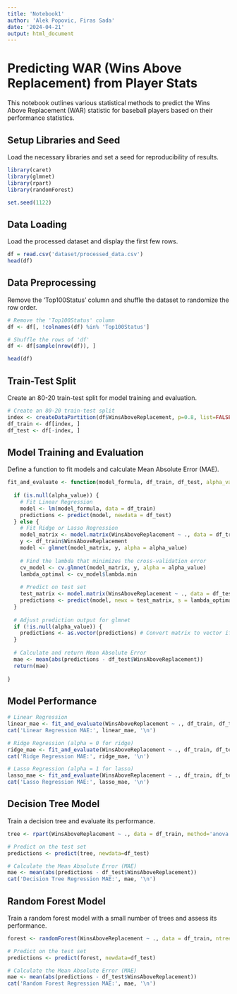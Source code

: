 ```yaml
---
title: 'Notebook1'
author: 'Alek Popovic, Firas Sada'
date: '2024-04-21'
output: html_document
---
```


# Predicting WAR (Wins Above Replacement) from Player Stats

This notebook outlines various statistical methods to predict the Wins Above Replacement (WAR) statistic for baseball players based on their performance statistics.

## Setup Libraries and Seed

Load the necessary libraries and set a seed for reproducibility of results.


```r
library(caret)
library(glmnet)
library(rpart)
library(randomForest)

set.seed(1122)
```

## Data Loading

Load the processed dataset and display the first few rows.

```r

df = read.csv('dataset/processed_data.csv')
head(df)

```

## Data Preprocessing

Remove the 'Top100Status' column and shuffle the dataset to randomize the row order.

```r

# Remove the 'Top100Status' column
df <- df[, !colnames(df) %in% 'Top100Status']

# Shuffle the rows of 'df'
df <- df[sample(nrow(df)), ]

head(df)

```

## Train-Test Split

Create an 80-20 train-test split for model training and evaluation.

```r

# Create an 80-20 train-test split
index <- createDataPartition(df$WinsAboveReplacement, p=0.8, list=FALSE)
df_train <- df[index, ]
df_test <- df[-index, ]

```

## Model Training and Evaluation

Define a function to fit models and calculate Mean Absolute Error (MAE).

```r

fit_and_evaluate <- function(model_formula, df_train, df_test, alpha_value = NULL) {
  
  if (is.null(alpha_value)) {
    # Fit Linear Regression
    model <- lm(model_formula, data = df_train)
    predictions <- predict(model, newdata = df_test)
  } else {
    # Fit Ridge or Lasso Regression
    model_matrix <- model.matrix(WinsAboveReplacement ~ ., data = df_train)
    y <- df_train$WinsAboveReplacement
    model <- glmnet(model_matrix, y, alpha = alpha_value)
    
    # Find the lambda that minimizes the cross-validation error
    cv_model <- cv.glmnet(model_matrix, y, alpha = alpha_value)
    lambda_optimal <- cv_model$lambda.min
    
    # Predict on test set
    test_matrix <- model.matrix(WinsAboveReplacement ~ ., data = df_test)
    predictions <- predict(model, newx = test_matrix, s = lambda_optimal)
  }
  
  # Adjust prediction output for glmnet
  if (!is.null(alpha_value)) {
    predictions <- as.vector(predictions) # Convert matrix to vector if glmnet
  }
  
  # Calculate and return Mean Absolute Error
  mae <- mean(abs(predictions - df_test$WinsAboveReplacement))
  return(mae)
  
}

```

## Model Performance

```r

# Linear Regression
linear_mae <- fit_and_evaluate(WinsAboveReplacement ~ ., df_train, df_test)
cat('Linear Regression MAE:', linear_mae, '\n')

# Ridge Regression (alpha = 0 for ridge)
ridge_mae <- fit_and_evaluate(WinsAboveReplacement ~ ., df_train, df_test, alpha_value = 0)
cat('Ridge Regression MAE:', ridge_mae, '\n')

# Lasso Regression (alpha = 1 for lasso)
lasso_mae <- fit_and_evaluate(WinsAboveReplacement ~ ., df_train, df_test, alpha_value = 1)
cat('Lasso Regression MAE:', lasso_mae, '\n')

```

## Decision Tree Model

Train a decision tree and evaluate its performance.

```r

tree <- rpart(WinsAboveReplacement ~ ., data = df_train, method='anova')

# Predict on the test set
predictions <- predict(tree, newdata=df_test)

# Calculate the Mean Absolute Error (MAE)
mae <- mean(abs(predictions - df_test$WinsAboveReplacement))
cat('Decision Tree Regression MAE:', mae, '\n')

```


## Random Forest Model

Train a random forest model with a small number of trees and assess its performance.


```r

forest <- randomForest(WinsAboveReplacement ~ ., data = df_train, ntree=5)

# Predict on the test set
predictions <- predict(forest, newdata=df_test)

# Calculate the Mean Absolute Error (MAE)
mae <- mean(abs(predictions - df_test$WinsAboveReplacement))
cat('Random Forest Regression MAE:', mae, '\n')

```



